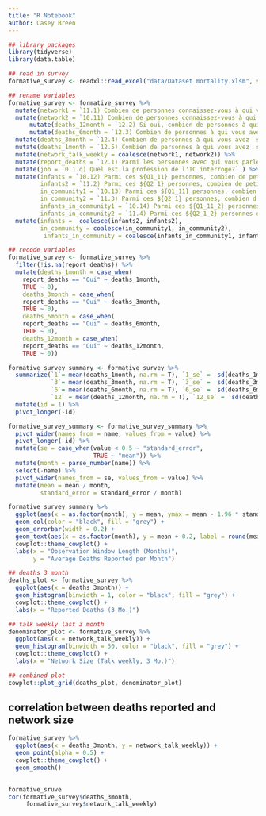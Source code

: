 ```yaml
---
title: "R Notebook"
author: Casey Breen
---
```



```r
## library packages 
library(tidyverse)
library(data.table)

## read in survey 
formative_survey <- readxl::read_excel("data/Dataset mortality.xlsm", sheet = 2)

## rename variables 
formative_survey <- formative_survey %>% 
  mutate(network1 = `11.1) Combien de personnes connaissez-vous à qui vous avez parlé en personne, au téléphone, ou par message ou messagerie instantanée au moins une fois par semaine (en moyenne) durant les 3 derniers mois ? Veuillez donner votre meilleure estimation`) %>% 
  mutate(network2 = `10.11) Combien de personnes connaissez-vous à qui vous avez parlé en personne, au téléphone, ou par message ou messagerie instantanée au moins une fois par semaine (en moyenne) durant les 3 derniers mois ? Veuillez donner votre meilleure estimation.`) %>% 
      mutate(deaths_12month = `12.2) Si oui, combien de personnes à qui vous avez souvent parlé sont décédées au cours des douze derniers mois ?`) %>% 
      mutate(deaths_6month = `12.3) Combien de personnes à qui vous avez souvent parlé sont décédées au cours des six derniers mois ?`) %>% 
  mutate(deaths_3month = `12.4) Combien de personnes à qui vous avez  souvent parlé sont décédées au cours des trois derniers mois ?`) %>% 
  mutate(deaths_1month = `12.5) Combien de personnes à qui vous avez  souvent parlé son décédées au cours du dernier mois ?`) %>% 
  mutate(network_talk_weekly = coalesce(network1, network2)) %>% 
  mutate(report_deaths = `12.1) Parmi les personnes avec qui vous parlez, connaissez-vous quelqu'un qui est décédé au cours des douze derniers mois ?`) %>% 
  mutate(job = `0.1.q) Quel est la profession de l'IC interrogé?` ) %>% 
  mutate(infants = `10.12) Parmi ces ${Q1_11} personnes, combien de petits enfants de moins de cinq ans ont-ils tous ?`,
         infants2 = `11.2) Parmi ces ${Q2_1} personnes, combien de petits enfants de moins de cinq ans ont-ils tous ?`,
         in_community1 = `10.13) Parmi ces ${Q1_11} personnes, combien d'entre elles vivent dans votre communauté ?`,
         in_community2 = `11.3) Parmi ces ${Q2_1} personnes, combien d'entre elles vivent dans votre communauté ?`,
         infants_in_community1 = `10.14) Parmi ces ${Q1_11_2} personnes dans votre communauté  ou de votre quartier, combien d'enfants de moins de 5 ans ont-ils tous ?`,
         infants_in_community2 = `11.4) Parmi ces ${Q2_1_2} personnes dans votre communauté ou de votre quartier, combien d'enfants de moins de 5 ans ont-ils tous ?`) %>% 
  mutate(infants =  coalesce(infants2, infants2), 
         in_community = coalesce(in_community1, in_community2),
          infants_in_community = coalesce(infants_in_community1, infants_in_community2))

## recode variables 
formative_survey <- formative_survey %>% 
  filter(!is.na(report_deaths)) %>% 
  mutate(deaths_1month = case_when(
    report_deaths == "Oui" ~ deaths_1month,
    TRUE ~ 0),
    deaths_3month = case_when(
    report_deaths == "Oui" ~ deaths_3month,
    TRUE ~ 0),
    deaths_6month = case_when(
    report_deaths == "Oui" ~ deaths_6month,
    TRUE ~ 0),
    deaths_12month = case_when(
    report_deaths == "Oui" ~ deaths_12month,
    TRUE ~ 0))

```


```r
formative_survey_summary <- formative_survey %>% 
  summarize(`1`= mean(deaths_1month, na.rm = T), `1_se` =  sd(deaths_1month, na.rm = T) / sqrt(n()), 
            `3`= mean(deaths_3month, na.rm = T), `3_se` =  sd(deaths_3month, na.rm = T) / sqrt(n()),
            `6`= mean(deaths_6month, na.rm = T), `6_se` =  sd(deaths_6month, na.rm = T) / sqrt(n()), 
            `12` = mean(deaths_12month, na.rm = T), `12_se` =  sd(deaths_12month, na.rm = T) / sqrt(n())) %>% 
  mutate(id = 1) %>% 
  pivot_longer(-id)

formative_survey_summary <- formative_survey_summary %>% 
  pivot_wider(names_from = name, values_from = value) %>% 
  pivot_longer(-id) %>% 
  mutate(se = case_when(value < 0.5 ~ "standard_error",
                        TRUE ~ "mean")) %>%
  mutate(month = parse_number(name)) %>% 
  select(-name) %>% 
  pivot_wider(names_from = se, values_from = value) %>% 
  mutate(mean = mean / month,
         standard_error = standard_error / month) 

formative_survey_summary %>% 
  ggplot(aes(x = as.factor(month), y = mean, ymax = mean - 1.96 * standard_error, ymin = mean +  1.96 * standard_error)) + 
  geom_col(color = "black", fill = "grey") + 
  geom_errorbar(width = 0.2) + 
  geom_text(aes(x = as.factor(month), y = mean + 0.2, label = round(mean, 2))) + 
  cowplot::theme_cowplot() + 
  labs(x = "Observation Window Length (Months)",
       y = "Average Deaths Reported per Month")

```


```r
## deaths 3 month 
deaths_plot <- formative_survey %>% 
  ggplot(aes(x = deaths_3month)) +
  geom_histogram(binwidth = 1, color = "black", fill = "grey") + 
  cowplot::theme_cowplot() + 
  labs(x = "Reported Deaths (3 Mo.)")

## talk weekly last 3 month 
denominator_plot <- formative_survey %>% 
  ggplot(aes(x = network_talk_weekly)) +
  geom_histogram(binwidth = 50, color = "black", fill = "grey") + 
  cowplot::theme_cowplot() + 
  labs(x = "Network Size (Talk weekly, 3 Mo.)")

## combined plot 
cowplot::plot_grid(deaths_plot, denominator_plot)
```

## correlation between deaths reported and network size 
```r
formative_survey %>%
  ggplot(aes(x = deaths_3month, y = network_talk_weekly)) + 
  geom_point(alpha = 0.5) + 
  cowplot::theme_cowplot() + 
  geom_smooth()
  

formative_sruve 
cor(formative_survey$deaths_3month, 
     formative_survey$network_talk_weekly)
```



```r

```


